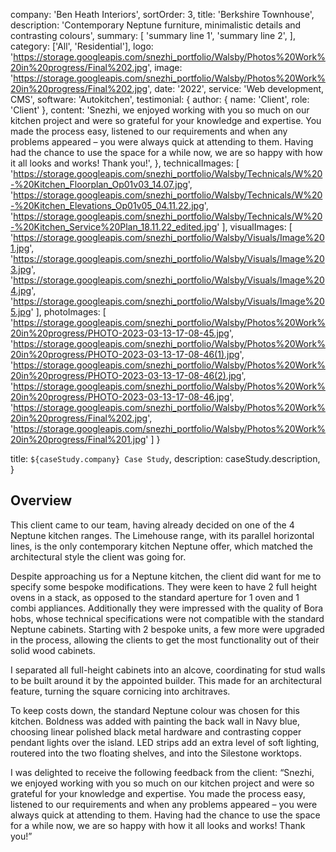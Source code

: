 
  company: 'Ben Heath Interiors',
  sortOrder: 3,
  title: 'Berkshire Townhouse',
  description:
    'Contemporary Neptune furniture, minimalistic details and contrasting colours',
  summary: [
    'summary line 1',
    'summary line 2',
  ],
  category: ['All', 'Residential'],
  logo: 'https://storage.googleapis.com/snezhi_portfolio/Walsby/Photos%20Work%20in%20progress/Final%202.jpg',
  image: 'https://storage.googleapis.com/snezhi_portfolio/Walsby/Photos%20Work%20in%20progress/Final%202.jpg',
  date: '2022',
  service: 'Web development, CMS',
  software: 'Autokitchen',
  testimonial: {
    author: { name: 'Client', role: 'Client' },
    content:
      'Snezhi, we enjoyed working with you so much on our kitchen project and were so grateful for your knowledge and expertise. You made the process easy, listened to our requirements and when any problems appeared – you were always quick at attending to them. Having had the chance to use the space for a while now, we are so happy with how it all looks and works! Thank you!',
  },
  technicalImages: [
    'https://storage.googleapis.com/snezhi_portfolio/Walsby/Technicals/W%20-%20Kitchen_Floorplan_Op01v03_14.07.jpg',
    'https://storage.googleapis.com/snezhi_portfolio/Walsby/Technicals/W%20-%20Kitchen_Elevations_Op01v05_04.11.22.jpg',
    'https://storage.googleapis.com/snezhi_portfolio/Walsby/Technicals/W%20-%20Kitchen_Service%20Plan_18.11.22_edited.jpg'
  ],
  visualImages: [
    'https://storage.googleapis.com/snezhi_portfolio/Walsby/Visuals/Image%201.jpg',
    'https://storage.googleapis.com/snezhi_portfolio/Walsby/Visuals/Image%203.jpg',
    'https://storage.googleapis.com/snezhi_portfolio/Walsby/Visuals/Image%204.jpg',
    'https://storage.googleapis.com/snezhi_portfolio/Walsby/Visuals/Image%205.jpg'
  ],
  photoImages: [
    'https://storage.googleapis.com/snezhi_portfolio/Walsby/Photos%20Work%20in%20progress/PHOTO-2023-03-13-17-08-45.jpg',
    'https://storage.googleapis.com/snezhi_portfolio/Walsby/Photos%20Work%20in%20progress/PHOTO-2023-03-13-17-08-46(1).jpg',
    'https://storage.googleapis.com/snezhi_portfolio/Walsby/Photos%20Work%20in%20progress/PHOTO-2023-03-13-17-08-46(2).jpg',
    'https://storage.googleapis.com/snezhi_portfolio/Walsby/Photos%20Work%20in%20progress/PHOTO-2023-03-13-17-08-46.jpg',
    'https://storage.googleapis.com/snezhi_portfolio/Walsby/Photos%20Work%20in%20progress/Final%202.jpg',
    'https://storage.googleapis.com/snezhi_portfolio/Walsby/Photos%20Work%20in%20progress/Final%201.jpg'
  ]
}

  title: `${caseStudy.company} Case Study`,
  description: caseStudy.description,
}

## Overview

This client came to our team, having already decided on one of the 4 Neptune kitchen ranges. The Limehouse range, with its parallel horizontal lines, is the only contemporary kitchen Neptune offer, which matched the architectural style the client was going for.

Despite approaching us for a Neptune kitchen, the client did want for me to specify some bespoke modifications. They were keen to have 2 full height ovens in a stack, as opposed to the standard aperture for 1 oven and 1 combi appliances. Additionally they were impressed with the quality of Bora hobs, whose technical specifications were not compatible with the standard Neptune cabinets. Starting with 2 bespoke units, a few more were upgraded in the process, allowing the clients to get the most functionality out of their solid wood cabinets. 

I separated all full-height cabinets into an alcove, coordinating for stud walls to be built around it by the appointed builder. This made for an architectural feature, turning the square cornicing into architraves. 

To keep costs down, the standard Neptune colour was chosen for this kitchen. Boldness was added with painting the back wall in Navy blue, choosing linear polished black metal hardware and contrasting copper pendant lights over the island. LED strips add an extra level of soft lighting, routered into the two floating shelves, and into the Silestone worktops. 

I was delighted to receive the following feedback from the client:
“Snezhi, we enjoyed working with you so much on our kitchen project and were so grateful for your knowledge and expertise. You made the process easy, listened to our requirements and when any problems appeared – you were always quick at attending to them. 
Having had the chance to use the space for a while now, we are so happy with how it all looks and works! Thank you!”


